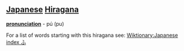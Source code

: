 == [[Japanese]] [[Hiragana]] ==
'''[[pronunciation]]''' - pú (pu)

For a list of words starting with this hiragana see: [[Wiktionary:Japanese index ふ]]